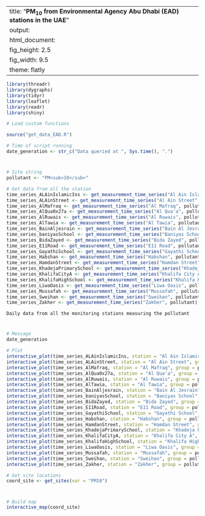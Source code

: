 
---
title: "**PM<sub>10</sub> from Environmental Agency Abu Dhabi (EAD) stations in the UAE**"
output:
  html_document:
    fig_height: 2.5
    fig_width: 9.5
    theme: flatly
---

```{r set_up, message = FALSE, echo = FALSE, warning = FALSE}
library(threadr)
library(dygraphs)
library(tidyr)
library(leaflet)
library(readr)
library(shiny)

# Load custom functions

source("get_data_EAD.R")

# Time of script running
date_generation <- str_c("Data queried at ", Sys.time(), ".")
```
# 

## 
```{r import_data, message = FALSE, echo = FALSE, results = "hide", cache = TRUE, warning = FALSE}

# Site string
pollutant <- "PM<sub>10</sub>"

# Get data from all the station
time_series_ALAinIslamicIns <- get_measurement_time_series("Al Ain Islamic Ins", pollutant)
time_series_ALAinStreet <- get_measurement_time_series("Al Ain Street", pollutant)
time_series_AlMafraq <- get_measurement_time_series("Al Mafraq", pollutant)
time_series_AlQua0x27a <- get_measurement_time_series("Al Qua'a", pollutant)
time_series_AlRuwais <- get_measurement_time_series("Al Ruwais", pollutant)
time_series_AlTawia <- get_measurement_time_series("Al Tawia", pollutant)
time_series_BainAljesrain <- get_measurement_time_series("Bain Al Jesrain", pollutant)
time_series_baniyasSchool <- get_measurement_time_series("Baniyas School", pollutant)
time_series_BidaZayed <- get_measurement_time_series("Bida Zayed", pollutant)
time_series_E11Road <- get_measurement_time_series("E11 Road", pollutant)
time_series_GayathiSchool <- get_measurement_time_series("Gayathi School", pollutant)
time_series_Habshan <- get_measurement_time_series("Habshan", pollutant)
time_series_HamdanStreet <- get_measurement_time_series("Hamdan Street", pollutant)
time_series_KhadejaPrimarySchool <- get_measurement_time_series("Khadeja Primary School", pollutant)
time_series_KhalifaCityA <- get_measurement_time_series("Khalifa City A", pollutant)
time_series_KhalifaHighSchool <- get_measurement_time_series("Khalifa High School", pollutant)
time_series_LiwaOasis <- get_measurement_time_series("Liwa Oasis", pollutant)
time_series_Mussafah <- get_measurement_time_series("Mussafah", pollutant)
time_series_Sweihan <- get_measurement_time_series("Sweihan", pollutant)
time_series_Zakher <- get_measurement_time_series("Zakher", pollutant)
```

 `Daily data from all the monitoring stations measuring the pollutant`
 
# 

## 

```{r plot_NCMS_NO2, echo = FALSE, cache = TRUE}
# Message
date_generation

# Plot
interactive_plot(time_series_ALAinIslamicIns, station = "Al Ain Islamic Ins", group =   pollutant, pollu="PM10")
interactive_plot(time_series_ALAinStreet, station = "Al Ain Street", group = pollutant, pollu="PM10")
interactive_plot(time_series_AlMafraq, station = "Al Mafraq", group = pollutant, pollu="PM10")
interactive_plot(time_series_AlQua0x27a, station = "Al Qua'a", group = pollutant, pollu="PM10")
interactive_plot(time_series_AlRuwais, station = "Al Ruwais", group = pollutant, pollu="PM10")
interactive_plot(time_series_AlTawia, station = "Al Tawia", group = pollutant, pollu="PM10")
interactive_plot(time_series_BainAljesrain, station = "Bain Al Jesrain", group = pollutant, pollu="PM10")
interactive_plot(time_series_baniyasSchool, station = "Baniyas School", group = pollutant, pollu="PM10")
interactive_plot(time_series_BidaZayed, station = "Bida Zayed", group = pollutant, pollu="PM10")
interactive_plot(time_series_E11Road, station = "E11 Road", group = pollutant, pollu="PM10")
interactive_plot(time_series_GayathiSchool, station = "Gayathi School", group = pollutant, pollu="PM10")
interactive_plot(time_series_Habshan, station = "Habshan", group = pollutant, pollu="PM10")
interactive_plot(time_series_HamdanStreet, station = "Hamdan Street", group = pollutant, pollu="PM10")
interactive_plot(time_series_KhadejaPrimarySchool, station = "Khadeja Primary School", group = pollutant, pollu="PM10")
interactive_plot(time_series_KhalifaCityA, station = "Khalifa City A", group = pollutant, pollu="PM10")
interactive_plot(time_series_KhalifaHighSchool, station = "Khalifa High School", group =pollutant, pollu="PM10")
interactive_plot(time_series_LiwaOasis, station = "Liwa Oasis", group = pollutant, pollu="PM10")
interactive_plot(time_series_Mussafah, station = "Mussafah", group = pollutant, pollu="PM10")
interactive_plot(time_series_Sweihan, station = "Sweihan", group = pollutant, pollu="PM10")
interactive_plot(time_series_Zakher, station = "Zakher", group = pollutant, pollu="PM10")

```


```{r import_data_for_map, message = FALSE, echo = FALSE, results = "hide", cache = TRUE}
# Get site locations
coord_site <- get_sites(var = "PM10")

```
#
 
##

```{r map, fig.height = 8, echo = FALSE, message = FALSE, cache = TRUE}
# Build map
interactive_map(coord_site)
```

 
 